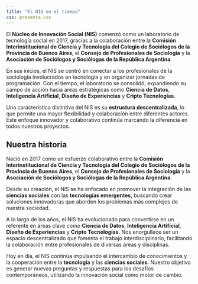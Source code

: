 ```yaml
---
title: "El NIS en el tiempo"
css: presenta.css
---
```


El **Núcleo de Innovación Social (NIS)** comenzó como un laboratorio de tecnología social en 2017, gracias a la colaboración entre la **Comisión Interinstitucional de Ciencia y Tecnología del Colegio de Sociólogos de la Provincia de Buenos Aires**, el **Consejo de Profesionales de Sociología** y la **Asociación de Sociólogos y Sociólogas de la República Argentina**.

En sus inicios, el NIS se centró en conectar a los profesionales de la sociología involucrados en tecnología y en organizar jornadas de programación. Con el tiempo, el laboratorio se consolidó, expandiendo su campo de acción hacia áreas estratégicas como **Ciencia de Datos**, **Inteligencia Artificial**, **Diseño de Experiencias** y **Cripto Tecnologías**. 

Una característica distintiva del NIS es su **estructura descentralizada**, lo que permite una mayor flexibilidad y colaboración entre diferentes actores. Este enfoque innovador y colaborativo continúa marcando la diferencia en todos nuestros proyectos.


::: card2

## Nuestra historia

Nació en 2017 como un esfuerzo colaborativo entre la **Comisión Interinstitucional de Ciencia y Tecnología del Colegio de Sociólogos de la Provincia de Buenos Aires**, el **Consejo de Profesionales de Sociología** y la **Asociación de Sociólogos y Sociólogas de la República Argentina**.

Desde su creación, el NIS se ha enfocado en promover la integración de las **ciencias sociales** con las **tecnologías emergentes**, buscando crear soluciones innovadoras que aborden los problemas más complejos de nuestra sociedad. 

A lo largo de los años, el NIS ha evolucionado para convertirse en un referente en áreas clave como **Ciencia de Datos**, **Inteligencia Artificial**, **Diseño de Experiencias** y **Cripto Tecnologías**. Nos enorgullece ser un espacio descentralizado que fomenta el trabajo interdisciplinario, facilitando la colaboración entre profesionales de diversas áreas y disciplinas.

Hoy en día, el NIS continúa impulsando el intercambio de conocimientos y la cooperación entre la **tecnología** y las **ciencias sociales**. Nuestro objetivo es generar nuevas preguntas y respuestas para los desafíos contemporáneos, utilizando la innovación social como motor de cambio.

:::

